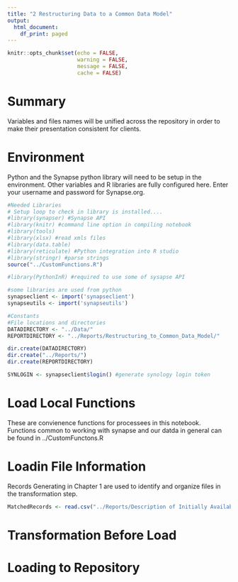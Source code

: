 ```yaml
---
title: "2 Restructuring Data to a Common Data Model"
output:
  html_document:
    df_print: paged
---
```


```r
knitr::opts_chunk$set(echo = FALSE, 
                      warning = FALSE, 
                      message = FALSE,
                      cache = FALSE)


```

# Summary

Variables and files names will be unified across the repository in order to make their presentation consistent for clients.

# Environment

Python and the Synapse python library will need to be setup in the environment. Other variables and R libraries are fully configured here. Enter your username and password for Synapse.org.

```r
#Needed Libraries 
# Setup loop to check in library is installed....
#library(synapser) #Synapse API
#library(knitr) #command line option in compiling notebook
#library(tools)
#library(xlsx) #read xmls files
#library(data.table) 
#library(reticulate) #Python integration into R studio
#library(stringr) #parse strings
source("../CustomFunctions.R")

#library(PythonInR) #required to use some of sysapse API

#some libraries are used from python
synapseclient <- import('synapseclient')
synapseutils <- import('synapseutils') 

#Constants
#File locations and directories
DATADIRECTORY <- "../Data/"
REPORTDIRECTORY <- "../Reports/Restructuring_to_Common_Data_Model/"

dir.create(DATADIRECTORY)
dir.create("../Reports/")
dir.create(REPORTDIRECTORY)

SYNLOGIN <- synapseclient$login() #generate synology login token
```

# Load Local Functions

These are convienence functions for processees in this notebook. Functions common to working with synapse and our datda in general can be found in ../CustomFunctons.R

# Loadin File Information

Records Generating in Chapter  1 are used to identify and organize files in the transformation step.

```r
MatchedRecords <- read.csv("../Reports/Description of Initially Available Data/MatchedRecords.csv")
```

# Transformation Before Load



# Loading to Repository

